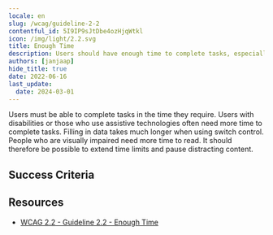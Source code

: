 ```yaml
---
locale: en
slug: /wcag/guideline-2-2
contentful_id: 5I9IP9sJtDbe4ozHjqWtkl
icon: /img/light/2.2.svg
title: Enough Time
description: Users should have enough time to complete tasks, especially when using assistive technologies.
authors: [janjaap]
hide_title: true
date: 2022-06-16
last_update:
  date: 2024-03-01
---
```


<Hero
  title="Enough Time"
  image="/img/light/2.2.svg"
  alt="WCAG 2.2 icon"
  prefix="Guideline 2.2"
/>

Users must be able to complete tasks in the time they require. Users with disabilities or those who use assistive technologies often need more time to complete tasks. Filling in data takes much longer when using switch control. People who are visually impaired need more time to read. It should therefore be possible to extend time limits and pause distracting content.

## Success Criteria

<LinkList title="Success Criteria" isHighlighted={true}>
  <LinkListItem
    url="/en/guidelines/wcag/success-criterion-2-2-1"
    title="Success Criterion 2.2.1 - Timing Adjustable"
    label="Timing Adjustable"
    description="Ensure everyone has enough time to complete tasks."
    image="/img/light/2.2.1.svg"
    alt="WCAG 2.2.1 icon"
  />
  <LinkListItem
    url="/en/guidelines/wcag/success-criterion-2-2-2"
    title="Success Criterion 2.2.2 - Pause, Stop, Hide"
    label="Pause, Stop, Hide"
    description="Ensure it is possible to pause, stop or hide moving parts on the screen."
    image="/img/light/2.2.2.svg"
    alt="WCAG 2.2.2 icon"
  />
  <LinkListItem
    url="/en/guidelines/wcag/success-criterion-2-2-3"
    title="Success Criterion 2.2.3 - No Timing"
    label="No Timing"
    description="Timing should not be an essential part of the event or activity presented by the content, except for non-interactive synchronized media and real-time events."
    image="/img/light/2.2.3.svg"
    alt="WCAG 2.2.3 icon"
  />
  <LinkListItem
    url="/en/guidelines/wcag/success-criterion-2-2-4"
    title="Success Criterion 2.2.4 - Interruptions"
    label="Interruptions"
    description="Interruptions can be postponed or suppressed by the user, except interruptions involving an emergency.  "
    image="/img/light/2.2.4.svg"
    alt="WCAG 2.2.4 icon"
  />
  <LinkListItem
    url="/en/guidelines/wcag/success-criterion-2-2-5"
    title="Success Criterion 2.2.5 - Re-authenticating"
    label="Re-authenticating"
    description="When an authenticated session expires, the user can continue the activity without loss of data after re-authenticating."
    image="/img/light/2.2.5.svg"
    alt="WCAG 2.2.5 icon"
  />
  <LinkListItem
    url="/en/guidelines/wcag/success-criterion-2-2-6"
    title="Success Criterion 2.2.6 - Timeouts"
    label="Timeouts"
    description="Users are warned of the duration of any user inactivity that could cause data loss, unless the data is preserved for more than 20 hours when the user does not take any actions."
    image="/img/light/2.2.6.svg"
    alt="WCAG 2.2.6 icon"
  />
</LinkList>

## Resources

- [WCAG 2.2 - Guideline 2.2 - Enough Time](https://www.w3.org/TR/WCAG22/#enough-time)
